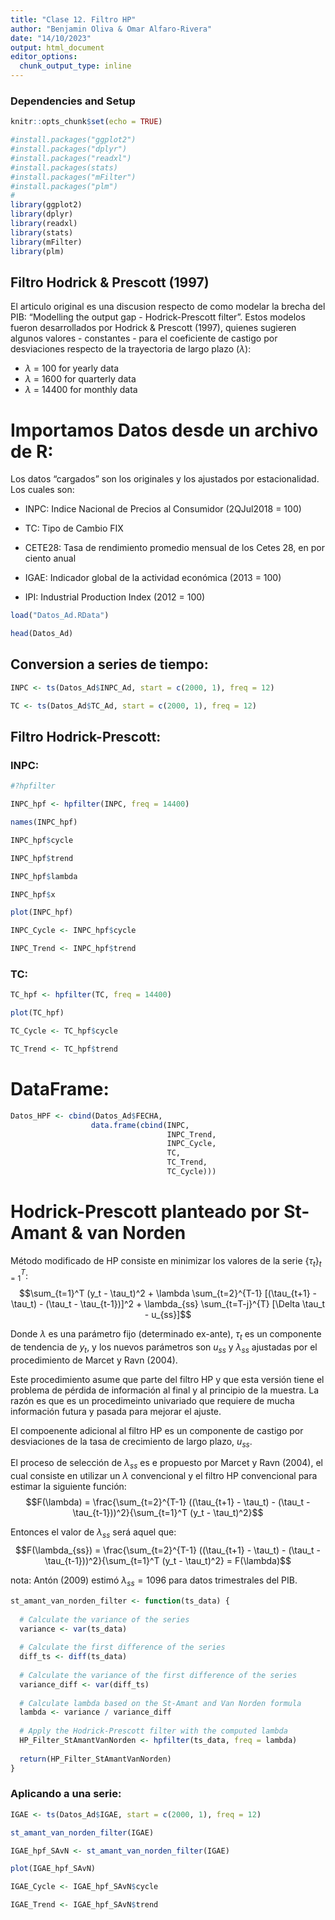 ```yaml
---
title: "Clase 12. Filtro HP"
author: "Benjamin Oliva & Omar Alfaro-Rivera"
date: "14/10/2023"
output: html_document
editor_options: 
  chunk_output_type: inline
---
```


### Dependencies and Setup
```r
knitr::opts_chunk$set(echo = TRUE)

#install.packages("ggplot2")
#install.packages("dplyr")
#install.packages("readxl")
#install.packages(stats)
#install.packages("mFilter")
#install.packages("plm")
# 
library(ggplot2)
library(dplyr)
library(readxl)
library(stats)
library(mFilter)
library(plm)
```
## Filtro Hodrick & Prescott (1997)

El articulo original es una discusion respecto de como modelar la brecha del PIB: "Modelling the output gap - Hodrick-Prescott filter". Estos modelos fueron desarrollados por Hodrick & Prescott (1997), quienes sugieren algunos valores - constantes - para el coeficiente de castigo por desviaciones respecto de la trayectoria de largo plazo ($\lambda$):

* $\lambda$ = 100 for yearly data
* $\lambda$ = 1600 for quarterly data
* $\lambda$ = 14400 for monthly data

# Importamos Datos desde un archivo de R:

Los datos "cargados" son los originales y los ajustados por estacionalidad. Los cuales son:

* INPC: Indice Nacional de Precios al Consumidor (2QJul2018 = 100)

* TC: Tipo de Cambio FIX 

* CETE28: Tasa de rendimiento promedio mensual de los Cetes 28, en por ciento anual

* IGAE: Indicador global de la actividad económica (2013 = 100)

* IPI: Industrial Production Index (2012 = 100)

```r

load("Datos_Ad.RData")

head(Datos_Ad)

```

## Conversion a series de tiempo:

```r

INPC <- ts(Datos_Ad$INPC_Ad, start = c(2000, 1), freq = 12)

TC <- ts(Datos_Ad$TC_Ad, start = c(2000, 1), freq = 12)

```

## Filtro Hodrick-Prescott:

### INPC:

```r

#?hpfilter

INPC_hpf <- hpfilter(INPC, freq = 14400)

names(INPC_hpf)

```

```r

INPC_hpf$cycle

INPC_hpf$trend

INPC_hpf$lambda

INPC_hpf$x

```

```r

plot(INPC_hpf)

INPC_Cycle <- INPC_hpf$cycle

INPC_Trend <- INPC_hpf$trend

```

### TC:

```r

TC_hpf <- hpfilter(TC, freq = 14400)

plot(TC_hpf)

TC_Cycle <- TC_hpf$cycle

TC_Trend <- TC_hpf$trend

```

# DataFrame:

```r

Datos_HPF <- cbind(Datos_Ad$FECHA, 
                  data.frame(cbind(INPC, 
                                   INPC_Trend, 
                                   INPC_Cycle, 
                                   TC, 
                                   TC_Trend, 
                                   TC_Cycle)))
```

# Hodrick-Prescott planteado por St-Amant & van Norden

Método modificado de HP consiste en minimizar los valores de la serie $\{ \tau_t \}_{t=1}^T$:
$$\sum_{t=1}^T (y_t - \tau_t)^2 + \lambda \sum_{t=2}^{T-1} [(\tau_{t+1} - \tau_t) - (\tau_t - \tau_{t-1})]^2 + \lambda_{ss} \sum_{t=T-j}^{T} [\Delta \tau_t - u_{ss}]$$

Donde $\lambda$ es una parámetro fijo (determinado ex-ante), $\tau_t$ es un componente de tendencia de $y_t$, y los nuevos parámetros son $u_{ss}$ y $\lambda_{ss}$ ajustadas por el procedimiento de Marcet y Ravn (2004).

Este procedimiento asume que parte del filtro HP y que esta versión tiene el problema de pérdida de información al final y al principio de la muestra. La razón es que es un procedimeinto univariado que requiere de mucha información futura y pasada para mejorar el ajuste.

El compoenente adicional al filtro HP es un componente de castigo por desviaciones de la tasa de crecimiento de largo plazo, $u_{ss}$.

El proceso de selección de $\lambda_{ss}$ es e propuesto por Marcet y Ravn (2004), el cual consiste en utilizar un $\lambda$ convencional y el filtro HP convencional para estimar la siguiente función:
$$F(\lambda) = \frac{\sum_{t=2}^{T-1} ((\tau_{t+1} - \tau_t) - (\tau_t - \tau_{t-1}))^2}{\sum_{t=1}^T (y_t - \tau_t)^2}$$

Entonces el valor de $\lambda_{ss}$ será aquel que:
$$F(\lambda_{ss}) = \frac{\sum_{t=2}^{T-1} ((\tau_{t+1} - \tau_t) - (\tau_t - \tau_{t-1}))^2}{\sum_{t=1}^T (y_t - \tau_t)^2} = F(\lambda)$$

nota: Antón (2009) estimó $\lambda_{ss} = 1096$ para datos trimestrales del PIB.

```r

st_amant_van_norden_filter <- function(ts_data) {
  
  # Calculate the variance of the series
  variance <- var(ts_data)
  
  # Calculate the first difference of the series
  diff_ts <- diff(ts_data)
  
  # Calculate the variance of the first difference of the series
  variance_diff <- var(diff_ts)
  
  # Calculate lambda based on the St-Amant and Van Norden formula
  lambda <- variance / variance_diff
  
  # Apply the Hodrick-Prescott filter with the computed lambda
  HP_Filter_StAmantVanNorden <- hpfilter(ts_data, freq = lambda)
  
  return(HP_Filter_StAmantVanNorden)
}

```

### Aplicando a una serie:

```r

IGAE <- ts(Datos_Ad$IGAE, start = c(2000, 1), freq = 12)

st_amant_van_norden_filter(IGAE)

```

```r

IGAE_hpf_SAvN <- st_amant_van_norden_filter(IGAE)

plot(IGAE_hpf_SAvN)

IGAE_Cycle <- IGAE_hpf_SAvN$cycle

IGAE_Trend <- IGAE_hpf_SAvN$trend

```

